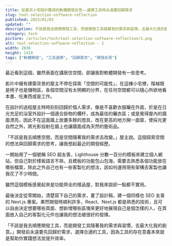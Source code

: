 ```yaml
---
title: 從東京小宅設計獲得的軟體開發反思——選擇工具時永遠要回歸需求
slug: tool-selection-software-reflection
published: 2025/01/03
updated: ""
description: 不該是我去順應開發工具，而是開發工具隨著我的需求與習慣，去最大化我的創意。
category: tech
picture: /articles/tech/tool-selection-software-reflection/1.png
alt: tool-selection-software-reflection - 1
width: 2830
height: 1410
tags: ["軟體開發", "工具選擇", "回歸需求", "開發反思"]
---
```


最近看到這個<BlankLink href="https://www.youtube.com/watch?v=Hgqn2Cn6vN0" text="有趣的影片" />，雖然表面在講居住空間，卻讓我對軟體開發有一些思考。

影片中擁有建築背景的屋主不停在探索「空間的可能性」，在這棟小宅裡，階梯既是椅子也是儲物區，各個空間沒有太明顯的分界，在任何空間都可以隨心所欲地看本書、吃東西或是工作。

在設計的過程屋主時時刻刻回歸於個人需求，像是不喜歡衣服曬在外面，於是在日光充足的浴室外設計一個適合掛物的欄杆，成為最佳的曬衣區；或是覺得屋內的牆面漂亮，因此不在這面牆上放置多餘的燈具，改在更高的地方開一面窗，使採光更自然之外，將光影投射在牆上也讓牆面成為天然的藝術品。

<BlogInsertImage
  src="/articles/tech/tool-selection-software-reflection/2.png"
  alt="tool-selection-software-reflection - 2"
/>

「不該是我去順應空間，而是空間隨著我的需求去改變。」屋主說。這個探索空間的想法與回歸需求的思考，讓我想起最近的開發經歷。

一開始用了一個號稱 SEO 超友善，Lighthouse 分數一百分的模板來建立個人網站，但自己對於樣板語言不熟，且模板的功能包山包海，需要去熟悉各個功能放在哪些檔案，除此之外自己也有一些客製化的想法，該如何運用現有架構去客製也讓我花了不少時間。

雖然這個模板感覺起來是功能齊全的樣品屋，對我來說卻一點都不實用。

最後決定從零開始，清楚寫下自己的需求，畫了設計稿，建一個同樣也 SEO 友善的 Next.js 專案。果然開發時順利許多，React、Next.js 都是熟悉的技術，且可以自由決定想要哪些頁面、想新增哪些區塊來更好地展現自己是個怎樣的人，在頁面放入自己的客製化元件也讓我的想法被很好的發揮。

「不該是我去順應開發工具，而是開發工具隨著我的需求與習慣，去最大化我的創意。」開發前永遠要先回歸於需求，選擇合適的工具，因為工具的存在意義本來就是幫助你實踐想法並提升效率。
